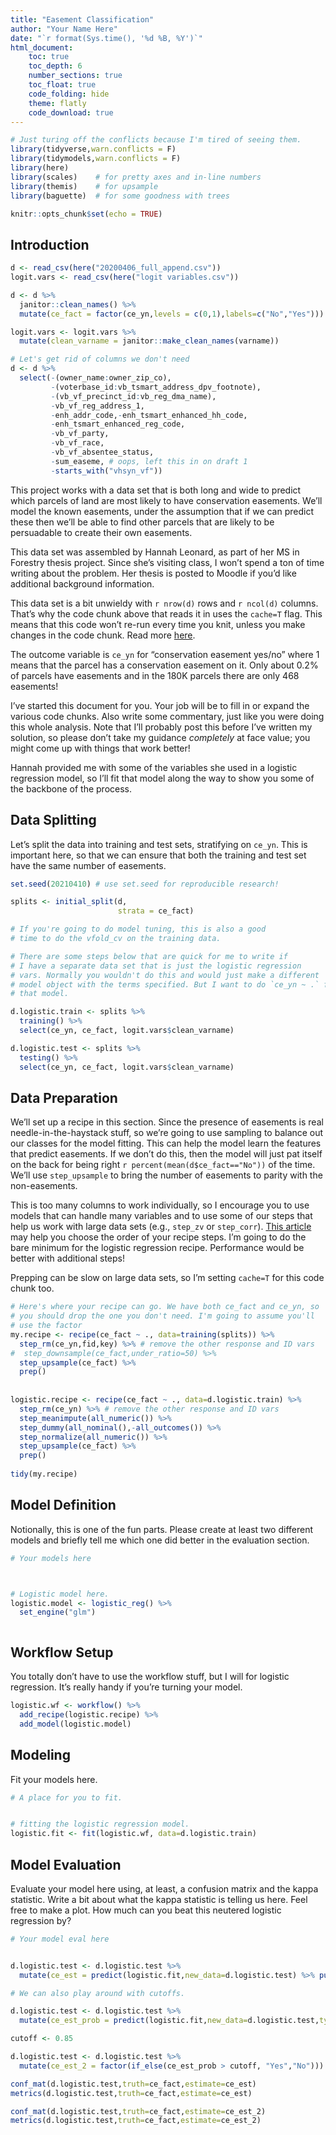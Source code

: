 ```yaml
---
title: "Easement Classification"
author: "Your Name Here"
date: "`r format(Sys.time(), '%d %B, %Y')`"
html_document:
    toc: true
    toc_depth: 6
    number_sections: true
    toc_float: true
    code_folding: hide
    theme: flatly
    code_download: true
---
```


```r
# Just turing off the conflicts because I'm tired of seeing them.
library(tidyverse,warn.conflicts = F)
library(tidymodels,warn.conflicts = F)
library(here)
library(scales)    # for pretty axes and in-line numbers
library(themis)    # for upsample
library(baguette)  # for some goodness with trees

knitr::opts_chunk$set(echo = TRUE)
```


## Introduction

```r
d <- read_csv(here("20200406_full_append.csv"))
logit.vars <- read_csv(here("logit variables.csv"))

d <- d %>% 
  janitor::clean_names() %>% 
  mutate(ce_fact = factor(ce_yn,levels = c(0,1),labels=c("No","Yes")))

logit.vars <- logit.vars %>%
  mutate(clean_varname = janitor::make_clean_names(varname))

# Let's get rid of columns we don't need
d <- d %>% 
  select(-(owner_name:owner_zip_co),
         -(voterbase_id:vb_tsmart_address_dpv_footnote),
         -(vb_vf_precinct_id:vb_reg_dma_name),
         -vb_vf_reg_address_1,
         -enh_addr_code,-enh_tsmart_enhanced_hh_code,
         -enh_tsmart_enhanced_reg_code,
         -vb_vf_party,
         -vb_vf_race,
         -vb_vf_absentee_status,
         -sum_easeme, # oops, left this in on draft 1
         -starts_with("vhsyn_vf"))


```

This project works with a data set that is both long and wide to predict which
parcels of land are most likely to have conservation easements. We'll model
the known easements, under the assumption that if we can predict these then
we'll be able to find other parcels that are likely to be persuadable to
create their own easements.

This data set was assembled by Hannah Leonard, as part of her MS in Forestry
thesis project. Since she's visiting class, I won't spend a ton of time
writing about the problem. Her thesis is posted to Moodle if you'd like 
additional background information. 

This data set is a bit unwieldy with `r nrow(d)` rows and `r ncol(d)` columns. 
That's why the code chunk above that reads it in uses the `cache=T` flag. This means
that this code won't re-run every time you knit, unless you make changes
in the code chunk. Read more
[here](https://bookdown.org/yihui/rmarkdown-cookbook/cache.html). 

The outcome variable is `ce_yn` for "conservation easement yes/no" where 1
means that the parcel has a conservation easement on it. Only about 0.2%
of parcels have easements and in the 180K parcels there are only 468 
easements!  

I've started this document for you. Your job will be to fill in or expand 
the various code chunks. Also write some commentary, just like you were doing
this whole analysis. Note that I'll probably post this before I've written 
my solution, so please don't take my guidance _completely_ at face value; you 
might come up with things that work better!

Hannah provided me with some of the variables she used in a logistic regression
model, so I'll fit that model along the way to show you some of the backbone
of the process. 

## Data Splitting

Let's split the data into training and test sets, stratifying on `ce_yn`. This
is important here, so that we can ensure that both the training and test set
have the same number of easements. 

```r
set.seed(20210410) # use set.seed for reproducible research!

splits <- initial_split(d,
                        strata = ce_fact)

# If you're going to do model tuning, this is also a good 
# time to do the vfold_cv on the training data.

# There are some steps below that are quick for me to write if 
# I have a separate data set that is just the logistic regression
# vars. Normally you wouldn't do this and would just make a different
# model object with the terms specified. But I want to do `ce_yn ~ .` for 
# that model. 

d.logistic.train <- splits %>%
  training() %>% 
  select(ce_yn, ce_fact, logit.vars$clean_varname)

d.logistic.test <- splits %>%
  testing() %>% 
  select(ce_yn, ce_fact, logit.vars$clean_varname)

```


## Data Preparation

We'll set up a recipe in this section. Since the presence of easements
is real needle-in-the-haystack stuff, so we're going to use sampling
to balance out our classes for the model fitting. This can help
the model learn the features that predict easements. If we don't do this, then
the model will just pat itself on the back for being right 
`r percent(mean(d$ce_fact=="No"))` of the time. We'll use `step_upsample`
to bring the number of easements to parity with the non-easements. 

This is too many columns to work individually, so I encourage you to use models 
that can handle many variables and to use some of our steps that help 
us work with large data sets (e.g., `step_zv` or `step_corr`). 
[This article](https://recipes.tidymodels.org/articles/Ordering.html) may help you 
choose the order of your recipe steps. I'm going to do the bare minimum for 
the logistic regression recipe. Performance would be better with additional steps!

Prepping can be slow on large data sets, so I'm setting `cache=T` for this 
code chunk too. 

```r
# Here's where your recipe can go. We have both ce_fact and ce_yn, so
# you should drop the one you don't need. I'm going to assume you'll 
# use the factor
my.recipe <- recipe(ce_fact ~ ., data=training(splits)) %>% 
  step_rm(ce_yn,fid,key) %>% # remove the other response and ID vars
#  step_downsample(ce_fact,under_ratio=50) %>%
  step_upsample(ce_fact) %>% 
  prep()
                    
  
logistic.recipe <- recipe(ce_fact ~ ., data=d.logistic.train) %>% 
  step_rm(ce_yn) %>% # remove the other response and ID vars
  step_meanimpute(all_numeric()) %>% 
  step_dummy(all_nominal(),-all_outcomes()) %>% 
  step_normalize(all_numeric()) %>% 
  step_upsample(ce_fact) %>% 
  prep()
                      
tidy(my.recipe)

```

## Model Definition

Notionally, this is one of the fun parts. Please create at least two different
models and briefly tell me which one did better in the evaluation section.

```r

# Your models here



# Logistic model here.
logistic.model <- logistic_reg() %>% 
  set_engine("glm")



```


## Workflow Setup

You totally don't have to use the workflow stuff, but I will for logistic 
regression. It's really handy if you're turning your model. 

```r

logistic.wf <- workflow() %>% 
  add_recipe(logistic.recipe) %>% 
  add_model(logistic.model)


```



## Modeling

Fit your models here. 

```r
# A place for you to fit. 


# fitting the logistic regression model. 
logistic.fit <- fit(logistic.wf, data=d.logistic.train)


```



## Model Evaluation

Evaluate your model here using, at least, a confusion matrix and the kappa statistic.
Write a bit about what the kappa statistic is telling us here. Feel free to make
a plot. How much can you beat this neutered logistic regression by? 

```r
# Your model eval here


d.logistic.test <- d.logistic.test %>% 
  mutate(ce_est = predict(logistic.fit,new_data=d.logistic.test) %>% pull(.pred_class))

# We can also play around with cutoffs.

d.logistic.test <- d.logistic.test %>% 
  mutate(ce_est_prob = predict(logistic.fit,new_data=d.logistic.test,type="prob") %>% pull(.pred_Yes))

cutoff <- 0.85

d.logistic.test <- d.logistic.test %>% 
  mutate(ce_est_2 = factor(if_else(ce_est_prob > cutoff, "Yes","No")))

conf_mat(d.logistic.test,truth=ce_fact,estimate=ce_est)
metrics(d.logistic.test,truth=ce_fact,estimate=ce_est)

conf_mat(d.logistic.test,truth=ce_fact,estimate=ce_est_2)
metrics(d.logistic.test,truth=ce_fact,estimate=ce_est_2)



```









